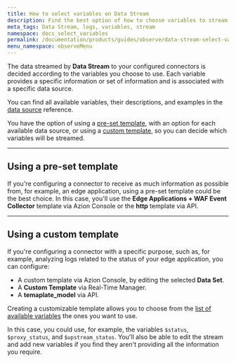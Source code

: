 ```yaml
---
title: How to select variables on Data Stream
description: Find the best option of how to choose variables to stream your data.
meta_tags: Data Stream, logs, variables, stream
namespace: docs_select_variables
permalink: /documentation/products/guides/observe/data-stream-select-variables/
menu_namespace: observeMenu
---
```



The data streamed by **Data Stream** to your configured connectors is decided according to the variables you choose to use. Each variable provides a specific information or set of information and is associated with a specific data source.

You can find all available variables, their descriptions, and examples in the [data source](/en/documentation/products/observe/data-stream/#data-sources) reference.

You have the option of using a [pre-set template](https://www.azion.com/en/documentation/products/guides/data-stream-custom-template/), with an option for each available data source, or using a [custom template](https://www.azion.com/en/documentation/products/guides/data-stream-custom-template/), so you can decide which variables will be streamed.

---

## Using a pre-set template

If you're configuring a connector to receive as much information as possible from, for example, an edge application, using a pre-set template could be the best choice. In this case, you'll use the **Edge Applications + WAF Event Collector** template via Azion Console or the **http** template via API.

<LinkButton link="/en/documentation/products/guides/use-data-stream/" label="go to how to configure a stream guide" outlined />

---

## Using a custom template

If you're configuring a connector with a specific purpose, such as, for example, analyzing logs related to the status of your edge application, you can configure:

- A custom template via Azion Console, by editing the selected **Data Set**.
- A **Custom Template** via Real-Time Manager.
- A **temaplate_model** via API.

Creating a customizable template allows you to choose from the [list of available variables](/en/documentation/products/observe/data-stream/#data-sources) the ones you want to use.

In this case, you could use, for example, the variables `$status`, `$proxy_status`, and `$upstream_status`. You'll also be able to edit the stream and add new variables if you find they aren't providing all the information you require.

<LinkButton link="/en/documentation/products/guides/data-stream-custom-template/" label="go to custom template via Azion Console guide" outlined /> <br /><br />

<LinkButton link="https://api.azion.com/#e4586549-13a9-4bc2-a37e-9000e4588d9a" label="go to custom template api request" outlined /><br />

